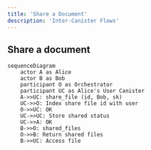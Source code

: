 ```yaml
---
title: 'Share a Document'
description: 'Inter-Canister Flows'
---
```

## Share a document

```mermaid
sequenceDiagram
    actor A as Alice
    actor B as Bob
    participant O as Orchestrator
    participant UC as Alice's User Canister
    A->>UC: share_file (id, Bob, sk)
    UC->>O: Index share file id with user
    O->>UC: OK
    UC->>UC: Store shared status
    UC->>A: OK
    B->>O: shared_files
    O->>B: Return shared files
    B->>UC: Access file

```